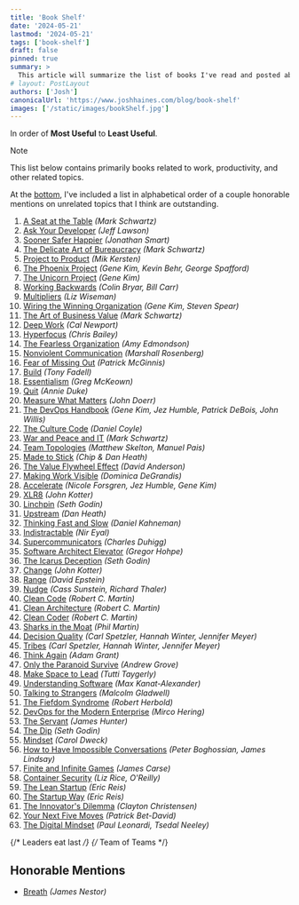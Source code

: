 ```yaml
---
title: 'Book Shelf'
date: '2024-05-21'
lastmod: '2024-05-21'
tags: ['book-shelf']
draft: false
pinned: true
summary: >
  This article will summarize the list of books I've read and posted about.  It will contain links to all the books in order of Most Useful to Least Useful.
# layout: PostLayout
authors: ['Josh']
canonicalUrl: 'https://www.joshhaines.com/blog/book-shelf'
images: ['/static/images/bookShelf.jpg']
---
```


In order of **Most Useful** to **Least Useful**.

> [!NOTE]
>
> This list below contains primarily books related to work, productivity, and other related topics.
>
> At the [bottom](#honorable-mentions), I've included a list in alphabetical order of a couple honorable mentions on unrelated topics that I think are outstanding.

1. [A Seat at the Table](/blog/book-shelf/seat-at-the-table) _(Mark Schwartz)_
1. [Ask Your Developer](/blog/book-shelf/ask-your-developer) _(Jeff Lawson)_
1. [Sooner Safer Happier](/blog/book-shelf/sooner-safer-happier) _(Jonathan Smart)_
1. [The Delicate Art of Bureaucracy](/blog/book-shelf/delicate-art-of-bureaucracy) _(Mark Schwartz)_
1. [Project to Product](/blog/book-shelf/project-to-product) _(Mik Kersten)_
1. [The Phoenix Project](/blog/book-shelf/phoenix-project) _(Gene Kim, Kevin Behr, George Spafford)_
1. [The Unicorn Project](/blog/book-shelf/unicorn-project) _(Gene Kim)_
1. [Working Backwards](/blog/book-shelf/working-backwards) _(Colin Bryar, Bill Carr)_
1. [Multipliers](/blog/book-shelf/multipliers) _(Liz Wiseman)_
1. [Wiring the Winning Organization](/blog/book-shelf/wiring-the-winning-organization) _(Gene Kim, Steven Spear)_
1. [The Art of Business Value](/blog/book-shelf/art-of-business-value) _(Mark Schwartz)_
1. [Deep Work](/blog/book-shelf/deep-work) _(Cal Newport)_
1. [Hyperfocus](/blog/book-shelf/hyperfocus) _(Chris Bailey)_
1. [The Fearless Organization](/blog/book-shelf/fearless-organization) _(Amy Edmondson)_
1. [Nonviolent Communication](/blog/book-shelf/nonviolent-communication) _(Marshall Rosenberg)_
1. [Fear of Missing Out](/blog/book-shelf/fear-of-missing-out) _(Patrick McGinnis)_
1. [Build](/blog/book-shelf/build) _(Tony Fadell)_
1. [Essentialism](/blog/book-shelf/essentialism) _(Greg McKeown)_
1. [Quit](/blog/book-shelf/quit) _(Annie Duke)_
1. [Measure What Matters](/blog/book-shelf/measure-what-matters) _(John Doerr)_
1. [The DevOps Handbook](/blog/book-shelf/devops-handbook) _(Gene Kim, Jez Humble, Patrick DeBois, John Willis)_
1. [The Culture Code](/blog/book-shelf/culture-code) _(Daniel Coyle)_
1. [War and Peace and IT](/blog/book-shelf/war-peace-it) _(Mark Schwartz)_
1. [Team Topologies](/blog/book-shelf/team-topologies) _(Matthew Skelton, Manuel Pais)_
1. [Made to Stick](/blog/book-shelf/made-to-stick) _(Chip & Dan Heath)_
1. [The Value Flywheel Effect](/blog/book-shelf/value-flywheel-effect) _(David Anderson)_
1. [Making Work Visible](/blog/book-shelf/making-work-visible) _(Dominica DeGrandis)_
1. [Accelerate](/blog/book-shelf/accelerate) _(Nicole Forsgren, Jez Humble, Gene Kim)_
1. [XLR8](/blog/book-shelf/xlr8) _(John Kotter)_
1. [Linchpin](/blog/book-shelf/linchpin) _(Seth Godin)_
1. [Upstream](/blog/book-shelf/upstream) _(Dan Heath)_
1. [Thinking Fast and Slow](/blog/book-shelf/thinking-fast-and-slow) _(Daniel Kahneman)_
1. [Indistractable](/blog/book-shelf/indistractable) _(Nir Eyal)_
1. [Supercommunicators](/blog/book-shelf/supercommunicators) _(Charles Duhigg)_
1. [Software Architect Elevator](/blog/book-shelf/software-architect-elevator) _(Gregor Hohpe)_
1. [The Icarus Deception](/blog/book-shelf/icarus-deception) _(Seth Godin)_
1. [Change](/blog/book-shelf/change) _(John Kotter)_
1. [Range](/blog/book-shelf/range) _(David Epstein)_
1. [Nudge](/blog/book-shelf/nudge) _(Cass Sunstein, Richard Thaler)_
1. [Clean Code](/blog/book-shelf/clean-code) _(Robert C. Martin)_
1. [Clean Architecture](/blog/book-shelf/clean-architecture) _(Robert C. Martin)_
1. [Clean Coder](/blog/book-shelf/clean-coder) _(Robert C. Martin)_
1. [Sharks in the Moat](/blog/book-shelf/sharks-in-the-moat) _(Phil Martin)_
1. [Decision Quality](/blog/book-shelf/decision-quality) _(Carl Spetzler, Hannah Winter, Jennifer Meyer)_
1. [Tribes](/blog/book-shelf/tribes) _(Carl Spetzler, Hannah Winter, Jennifer Meyer)_
1. [Think Again](/blog/book-shelf/think-again) _(Adam Grant)_
1. [Only the Paranoid Survive](/blog/book-shelf/only-the-paranoid-survive) _(Andrew Grove)_
1. [Make Space to Lead](/blog/book-shelf/make-space-to-lead) _(Tutti Taygerly)_
1. [Understanding Software](/blog/book-shelf/understanding-software) _(Max Kanat-Alexander)_
1. [Talking to Strangers](/blog/book-shelf/talking-to-strangers) _(Malcolm Gladwell)_
1. [The Fiefdom Syndrome](/blog/book-shelf/fiefdom-syndrome) _(Robert Herbold)_
1. [DevOps for the Modern Enterprise](/blog/book-shelf/devops-for-the-modern-enterprise) _(Mirco Hering)_
1. [The Servant](/blog/book-shelf/servant) _(James Hunter)_
1. [The Dip](/blog/book-shelf/dip) _(Seth Godin)_
1. [Mindset](/blog/book-shelf/mindset) _(Carol Dweck)_
1. [How to Have Impossible Conversations](/blog/book-shelf/how-to-have-impossible-conversations) _(Peter Boghossian, James Lindsay)_
1. [Finite and Infinite Games](/blog/book-shelf/finite-and-infinite-games) _(James Carse)_
1. [Container Security](/blog/book-shelf/container-security) _(Liz Rice, O'Reilly)_
1. [The Lean Startup](/blog/book-shelf/lean-startup) _(Eric Reis)_
1. [The Startup Way](/blog/book-shelf/startup-way) _(Eric Reis)_
1. [The Innovator's Dilemma](/blog/book-shelf/innovators-dilemma) _(Clayton Christensen)_
1. [Your Next Five Moves](/blog/book-shelf/your-next-five-moves) _(Patrick Bet-David)_
1. [The Digital Mindset](/blog/book-shelf/digital-mindset) _(Paul Leonardi, Tsedal Neeley)_

{/* Leaders eat last */}
{/* Team of Teams */}

## Honorable Mentions

- [Breath](/blog/book-shelf/breath) _(James Nestor)_
